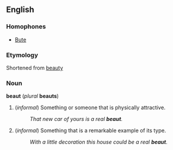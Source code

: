 ==English==
===Homophones===
*[[w:Bute|Bute]]

===Etymology===
Shortened from [[beauty]]

===Noun===
'''beaut''' (''plural'' '''beauts''')

#(''informal'') Something or someone that is physically attractive.
#:''That new car of yours is a real '''beaut'''.''
#(''informal'') Something that is a remarkable example of its type.
#:''With a little decoration this house could be a real '''beaut'''.''